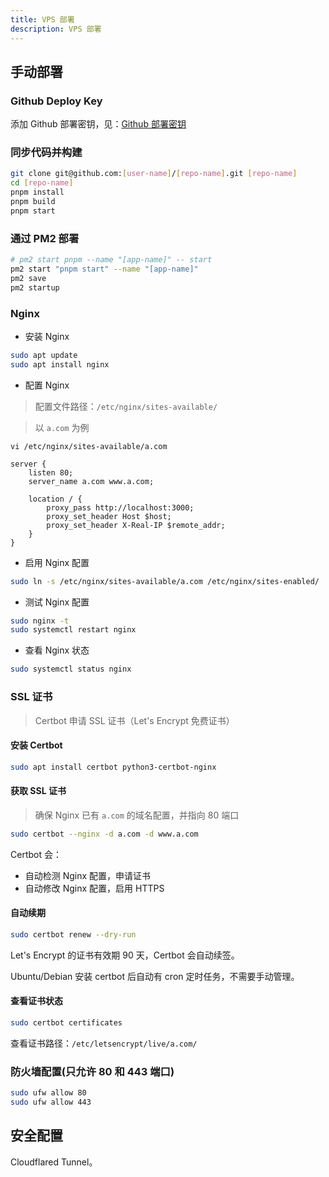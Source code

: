 ```yaml
---
title: VPS 部署
description: VPS 部署
---
```


## 手动部署

### Github Deploy Key

添加 Github 部署密钥，见：[Github 部署密钥](./dev-github.mdx#添加-ssh-密钥到-github-项目仓库)

### 同步代码并构建

```bash
git clone git@github.com:[user-name]/[repo-name].git [repo-name]
cd [repo-name]
pnpm install
pnpm build
pnpm start
```

### 通过 PM2 部署

```bash
# pm2 start pnpm --name "[app-name]" -- start
pm2 start "pnpm start" --name "[app-name]"
pm2 save
pm2 startup
```

### Nginx

- 安装 Nginx
```bash
sudo apt update
sudo apt install nginx
```

- 配置 Nginx

> 配置文件路径：`/etc/nginx/sites-available/`

> 以 `a.com` 为例

`vi /etc/nginx/sites-available/a.com`


```nginx
server {
    listen 80;
    server_name a.com www.a.com;

    location / {
        proxy_pass http://localhost:3000;
        proxy_set_header Host $host;
        proxy_set_header X-Real-IP $remote_addr;
    }
}
```

- 启用 Nginx 配置

```bash
sudo ln -s /etc/nginx/sites-available/a.com /etc/nginx/sites-enabled/
```

- 测试 Nginx 配置

```bash
sudo nginx -t
sudo systemctl restart nginx
```

- 查看 Nginx 状态

```bash
sudo systemctl status nginx
```

### SSL 证书

> Certbot 申请 SSL 证书（Let's Encrypt 免费证书）

#### 安装 Certbot

```bash
sudo apt install certbot python3-certbot-nginx
```

#### 获取 SSL 证书

> 确保 Nginx 已有 `a.com` 的域名配置，并指向 80 端口

```bash
sudo certbot --nginx -d a.com -d www.a.com
```
Certbot 会：

- 自动检测 Nginx 配置，申请证书
- 自动修改 Nginx 配置，启用 HTTPS

#### 自动续期

```bash
sudo certbot renew --dry-run
```

Let's Encrypt 的证书有效期 90 天，Certbot 会自动续签。

Ubuntu/Debian 安装 certbot 后自动有 cron 定时任务，不需要手动管理。

#### 查看证书状态

```bash
sudo certbot certificates
```

查看证书路径：`/etc/letsencrypt/live/a.com/`


### 防火墙配置(只允许 80 和 443 端口)

```bash
sudo ufw allow 80
sudo ufw allow 443
```

## 安全配置

Cloudflared Tunnel。